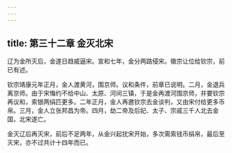 ```yaml
---
---
---
```

title: 第三十二章 金灭北宋
---



辽为金所灭后，金遂日趋威逼宋。宣和七年，金分两路侵宋。徽宗让位给钦宗，前已有述。

钦宗靖康元年正月，金人渡黄河，围京师。议和条件，前章已说明。二月，金退兵离京师。由于宋悔约不给中山、太原、河间三镇，于是金再渡河围京师，并要钦宗再议和，索银两绢匹更多。二年正月，金人再邀钦宗去金谈判，又由宋付给更多币帛。三月，金人立张邦昌为帝。四月，劫二帝及后妃、太子、宗戚三千人北去金国，北宋遂亡。

金灭辽后再灭宋，前后不足两年，从金兴起扰宋开始，多次需索钱币绢帛，最后至灭宋，亦不过共计十四年而已。